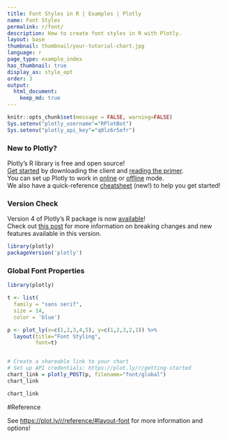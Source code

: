 ```yaml
---
title: Font Styles in R | Examples | Plotly
name: Font Styles
permalink: r/font/
description: How to create font styles in R with Plotly.
layout: base
thumbnail: thumbnail/your-tutorial-chart.jpg
language: r
page_type: example_index
has_thumbnail: true
display_as: style_opt
order: 3
output:
  html_document:
    keep_md: true
---
```


```r
knitr::opts_chunk$set(message = FALSE, warning=FALSE)
Sys.setenv("plotly_username"="RPlotBot")
Sys.setenv("plotly_api_key"="q0lz6r5efr")
```

### New to Plotly?

Plotly's R library is free and open source!<br>
[Get started](https://plot.ly/r/getting-started/) by downloading the client and [reading the primer](https://plot.ly/r/getting-started/).<br>
You can set up Plotly to work in [online](https://plot.ly/r/getting-started/#hosting-graphs-in-your-online-plotly-account) or [offline](https://plot.ly/r/offline/) mode.<br>
We also have a quick-reference [cheatsheet](https://images.plot.ly/plotly-documentation/images/r_cheat_sheet.pdf) (new!) to help you get started!

### Version Check

Version 4 of Plotly's R package is now [available](https://plot.ly/r/getting-started/#installation)!<br>
Check out [this post](http://moderndata.plot.ly/upgrading-to-plotly-4-0-and-above/) for more information on breaking changes and new features available in this version.

```r
library(plotly)
packageVersion('plotly')
```

### Global Font Properties

```r
library(plotly)

t <- list(
  family = "sans serif",
  size = 14,
  color = 'blue')

p <- plot_ly(x=c(1,2,3,4,5), y=c(1,2,3,2,1)) %>%
  layout(title="Font Styling",
         font=t)


# Create a shareable link to your chart
# Set up API credentials: https://plot.ly/r/getting-started
chart_link = plotly_POST(p, filename="font/global")
chart_link
```

```r
chart_link
```

#Reference

See [https://plot.ly/r/reference/#layout-font](https://plot.ly/r/reference/#layout-font) for more information and options!

